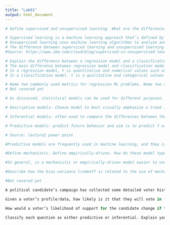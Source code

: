```yaml
---
title: "Lab01"
output: html_document
---
```


```r
# Define supervised and unsupervised learning. What are the difference(s) between them?
```


```r
# Supervised learning is a machine learning approach that’s defined by its use of labeled datasets. Supervised learning can be separated into two types of problems when data mining: classification and regression.
# Unsupervised learning uses machine learning algorithms to analyze and cluster unlabeled data sets. Unsupervised learning models are used for three main tasks: clustering, association and dimensionality reduction.
# The difference between superviced learning and unsuperviced learning is that supervised learning uses labeled input and output data, while an unsupervised learning algorithm does not.
#Source: https://www.ibm.com/cloud/blog/supervised-vs-unsupervised-learning
```


```r
# Explain the difference between a regression model and a classification model, specifically in the context of machine learning.
# The main difference between regression model and classification model is the data type of Y.
# In a regression model, Y is quantitative and numerical values such as price and blood preesure.
# In a classification model. Y is a qualitative and categorical values such as married/ not married.
```


```r
# Name two commonly used metrics for regression ML problems. Name two commonly used metrics for classification ML problems.
# Not covered yet
```


```r
# As discussed, statistical models can be used for different purposes. These purposes can generally be classified into the following three categories. Provide a brief description of each.

# Descriptive models: Choose model to best visually emphasize a trend in data

# Inferential models: often used to compare the differences between the treatment groups and aim is to test theories such as causal claims State relationship between outcome and predictor

# Predictive models: predict future behavior and aim is to predict Y with minimum reducible error

# Source: lecture2 power point
```


```r
#Predictive models are frequently used in machine learning, and they can usually be described as either mechanistic or empirically-driven. Answer the following questions.

#Define mechanistic. Define empirically-driven. How do these model types differ? How are they similar?

#In general, is a mechanistic or empirically-driven model easier to understand? Explain your choice.

#Describe how the bias-variance tradeoff is related to the use of mechanistic or empirically-driven models.

#Not covered yet
```


```r
A political candidate’s campaign has collected some detailed voter history data from their constituents. The campaign is interested in two questions:

Given a voter’s profile/data, how likely is it that they will vote in favor of the candidate?

How would a voter’s likelihood of support for the candidate change if they had personal contact with the candidate?

Classify each question as either predictive or inferential. Explain your reasoning for each.
```


